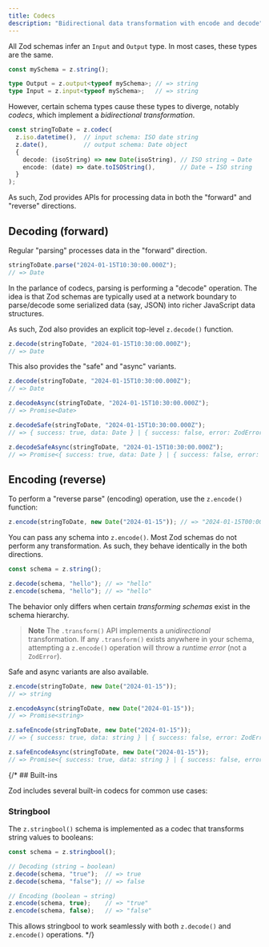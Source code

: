 ```yaml
---
title: Codecs
description: "Bidirectional data transformation with encode and decode"
---
```



All Zod schemas infer an `Input` and `Output` type. In most cases, these types are the same. 

```ts
const mySchema = z.string();

type Output = z.output<typeof mySchema>; // => string
type Input = z.input<typeof mySchema>;   // => string
```

However, certain schema types cause these types to diverge, notably *codecs*, which implement a *bidirectional transformation*.

```ts
const stringToDate = z.codec(
  z.iso.datetime(),  // input schema: ISO date string
  z.date(),          // output schema: Date object
  {
    decode: (isoString) => new Date(isoString), // ISO string → Date
    encode: (date) => date.toISOString(),       // Date → ISO string
  }
);
```

As such, Zod provides APIs for processing data in both the "forward" and "reverse" directions. 

<ThemedImage 
  lightSrc="/codecs-light.png" 
  darkSrc="/codecs-dark.png" 
  alt="Codec directionality diagram showing bidirectional transformation between input and output schemas" 
/>
 
## Decoding (forward)

Regular "parsing" processes data in the "forward" direction.

```ts
stringToDate.parse("2024-01-15T10:30:00.000Z"); 
// => Date
```

In the parlance of codecs, parsing is performing a "decode" operation. The idea is that Zod schemas are typically used at a network boundary to parse/decode some serialized data (say, JSON) into richer JavaScript data structures.

As such, Zod also provides an explicit top-level `z.decode()` function.

```ts
z.decode(stringToDate, "2024-01-15T10:30:00.000Z"); 
// => Date
```

This also provides the "safe" and "async" variants.

```ts
z.decode(stringToDate, "2024-01-15T10:30:00.000Z"); 
// => Date

z.decodeAsync(stringToDate, "2024-01-15T10:30:00.000Z"); 
// => Promise<Date>

z.decodeSafe(stringToDate, "2024-01-15T10:30:00.000Z"); 
// => { success: true, data: Date } | { success: false, error: ZodError }

z.decodeSafeAsync(stringToDate, "2024-01-15T10:30:00.000Z"); 
// => Promise<{ success: true, data: Date } | { success: false, error: ZodError }>
```

## Encoding (reverse)

To perform a "reverse parse" (encoding) operation, use the `z.encode()` function:

```ts
z.encode(stringToDate, new Date("2024-01-15")); // => "2024-01-15T00:00:00.000Z"
```

You can pass any schema into `z.encode()`. Most Zod schemas do not perform any transformation. As such, they behave identically in the both directions.

```ts
const schema = z.string();

z.decode(schema, "hello"); // => "hello"
z.encode(schema, "hello"); // => "hello"
```

The behavior only differs when certain *transforming schemas* exist in the schema hierarchy.

> **Note** The `.transform()` API implements a *unidirectional* transformation. If any `.transform()` exists anywhere in your schema, attempting a `z.encode()` operation will throw a *runtime error* (not a `ZodError`). 

Safe and async variants are also available.

```ts
z.encode(stringToDate, new Date("2024-01-15")); 
// => string

z.encodeAsync(stringToDate, new Date("2024-01-15")); 
// => Promise<string>

z.safeEncode(stringToDate, new Date("2024-01-15")); 
// => { success: true, data: string } | { success: false, error: ZodError }

z.safeEncodeAsync(stringToDate, new Date("2024-01-15")); 
// => Promise<{ success: true, data: string } | { success: false, error: ZodError }>
```

{/* ## Built-ins

Zod includes several built-in codecs for common use cases:

### Stringbool

The `z.stringbool()` schema is implemented as a codec that transforms string values to booleans:

```ts
const schema = z.stringbool();

// Decoding (string → boolean)
z.decode(schema, "true");  // => true
z.decode(schema, "false"); // => false

// Encoding (boolean → string)  
z.encode(schema, true);    // => "true"
z.encode(schema, false);   // => "false"
```

This allows stringbool to work seamlessly with both `z.decode()` and `z.encode()` operations. */}
